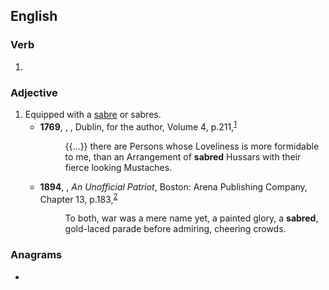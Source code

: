 ==English==

===Verb===
{{head|en|verb form}}

# {{en-past of|sabre}}

===Adjective===
{{en-adj|-}}

# Equipped with a [[sabre]] or sabres.
#* '''1769''', {{w|Henry Brooke (writer)|Henry Brooke}}, ''{{w|The Fool of Quality}}'', Dublin, for the author, Volume 4, p.{{nbsp}}211,<sup>[http://name.umdl.umich.edu/004836069.0001.004]</sup>
#*: {{...}} there are Persons whose Loveliness is more formidable to me, than an Arrangement of '''sabred''' Hussars with their fierce looking Mustaches.
#* '''1894''', {{w|Helen H. Gardener}}, ''An Unofficial Patriot'', Boston: Arena Publishing Company, Chapter 13, p.{{nbsp}}183,<sup>[https://archive.org/details/unofficialpatrio00gard]</sup>
#*: To both, war was a mere name yet, a painted glory, a '''sabred''', gold-laced parade before admiring, cheering crowds.

===Anagrams===
* {{anagrams|en|ardebs|beards|breads|debars|serdab}}